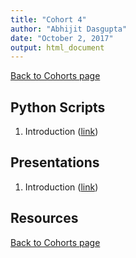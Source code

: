 ```yaml
---
title: "Cohort 4"
author: "Abhijit Dasgupta"
date: "October 2, 2017"
output: html_document
---
```


[Back to Cohorts page](../cohorts.html)

## Python Scripts

1. Introduction ([link](../scripts/Introduction.py))

## Presentations

1. Introduction (<a href = "../present/Introduction.html" target="_blank">link</a>)

## Resources

[Back to Cohorts page](../cohorts.html)